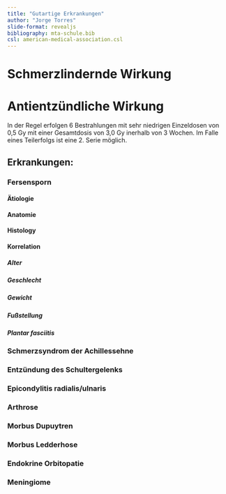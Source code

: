 ```yaml
---
title: "Gutartige Erkrankungen"
author: "Jorge Torres"
slide-format: revealjs
bibliography: mta-schule.bib
csl: american-medical-association.csl
---
```


# Schmerzlindernde Wirkung 

# Antientzündliche Wirkung 

In der Regel erfolgen 6 Bestrahlungen mit sehr niedrigen Einzeldosen von 0,5 Gy mit einer Gesamtdosis von 3,0 Gy inerhalb von 3 Wochen. Im Falle eines Teilerfolgs ist eine 2. Serie möglich.

## Erkrankungen: 

### Fersensporn

#### Ätiologie 

#### Anatomie

#### Histology

#### Korrelation

##### Alter

##### Geschlecht

##### Gewicht

##### Fußstellung 

##### Plantar fasciitis

### Schmerzsyndrom der Achillessehne
### Entzündung des Schultergelenks
### Epicondylitis radialis/ulnaris
### Arthrose 
### Morbus Dupuytren
### Morbus Ledderhose
### Endokrine Orbitopatie
### Meningiome

